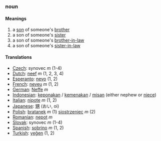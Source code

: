 ===noun===

====Meanings====
#a [[son]] of someone's [[brother]]
#a son of someone's [[sister]]
#a son of someone's [[brother-in-law]]
#a son of someone's [[sister-in-law]]

====Translations====
*[[Czech]]: synovec  ''m'' (1-4)
*[[Dutch]]: [[neef]] ''m'' (1, 2, 3, 4)
*[[Esperanto]]: [[nevo]] (1, 2)
*[[French]]: [[neveu]] ''m'' (1, 2)
*[[German]]: [[Neffe]] ''m''
*[[Indonesian]]: [[keponakan]] / [[kemenakan]] / [[misan]] (either nephew or [[niece]])
*[[Italian]]: [[nipote]] ''m'' (1, 2)
*[[Japanese]]: [[甥]] (おい, oi)
*[[Polish]]: [[bratanek]] ''m'' (1) [[siostrzeniec]] ''m'' (2)
*[[Romanian]]: [[nepot]] ''m''
*[[Slovak]]: synovec  ''m'' (1-4)
*[[Spanish]]: [[sobrino]] ''m'' (1, 2)
*[[Turkish]]: [[yeğen]] (1, 2)